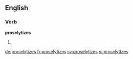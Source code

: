 ==English==

===Verb===
'''proselytizes'''

# {{en-third-person singular of|proselytize}}

[[de:proselytizes]]
[[fr:proselytizes]]
[[sv:proselytizes]]
[[vi:proselytizes]]